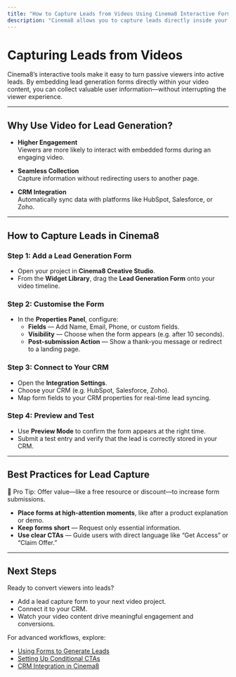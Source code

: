 ---
title: "How to Capture Leads from Videos Using Cinema8 Interactive Forms"
description: "Cinema8 allows you to capture leads directly inside your videos using interactive forms. Collect viewer information such as names, emails, and feedback—then sync it with your CRM for immediate follow-up."
---


# Capturing Leads from Videos

Cinema8’s interactive tools make it easy to turn passive viewers into active leads. By embedding lead generation forms directly within your video content, you can collect valuable user information—without interrupting the viewer experience.

---

## Why Use Video for Lead Generation?

- **Higher Engagement**  
  Viewers are more likely to interact with embedded forms during an engaging video.

- **Seamless Collection**  
  Capture information without redirecting users to another page.

- **CRM Integration**  
  Automatically sync data with platforms like HubSpot, Salesforce, or Zoho.

---

## How to Capture Leads in Cinema8

<Steps>

### Step 1: Add a Lead Generation Form

- Open your project in **Cinema8 Creative Studio**.
- From the **Widget Library**, drag the **Lead Generation Form** onto your video timeline.

### Step 2: Customise the Form

- In the **Properties Panel**, configure:
  - **Fields** — Add Name, Email, Phone, or custom fields.
  - **Visibility** — Choose when the form appears (e.g. after 10 seconds).
  - **Post-submission Action** — Show a thank-you message or redirect to a landing page.

### Step 3: Connect to Your CRM

- Open the **Integration Settings**.
- Choose your CRM (e.g. HubSpot, Salesforce, Zoho).
- Map form fields to your CRM properties for real-time lead syncing.

### Step 4: Preview and Test

- Use **Preview Mode** to confirm the form appears at the right time.
- Submit a test entry and verify that the lead is correctly stored in your CRM.

</Steps>

---

## Best Practices for Lead Capture

<Callout type="info">
🎯 Pro Tip: Offer value—like a free resource or discount—to increase form submissions.
</Callout>

- **Place forms at high-attention moments**, like after a product explanation or demo.
- **Keep forms short** — Request only essential information.
- **Use clear CTAs** — Guide users with direct language like “Get Access” or “Claim Offer.”

---

## Next Steps

Ready to convert viewers into leads?

- Add a lead capture form to your next video project.
- Connect it to your CRM.
- Watch your video content drive meaningful engagement and conversions.

For advanced workflows, explore:

- [Using Forms to Generate Leads](#)
- [Setting Up Conditional CTAs](#)
- [CRM Integration in Cinema8](#)
